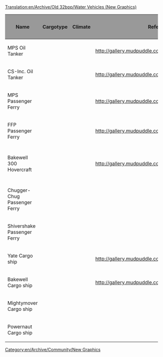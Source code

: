 [[Translation:en/Archive/Old 32bpp/Water Vehicles (New Graphics)]]
[[Category:en/Archive/Community/New Graphics]]

{| border=2
!style="background:#999999;" |Name
!style="background:#999999;" |Cargotype
!style="background:#999999;" |Climate
!style="background:#999999;" |Reference Image
!style="background:#999999;" |Remodeled By
!style="background:#999999;" |Status
!style="background:#999999;" |Image
!style="background:#999999;" |Source File
!style="background:#999999;" |Game Graphics
|-
|MPS Oil Tanker
|
|
|http://gallery.mudpuddle.co.nz/albums/ottd/3672_G.thumb.png
|
{{en/Archive/Old 32bpp/Unclaimed}}
|
|
|
|-
|CS-Inc. Oil Tanker
|
|
|http://gallery.mudpuddle.co.nz/albums/ottd/3672_G.thumb.png
|
{{en/Archive/Old 32bpp/Unclaimed}}
|
|
|
|-
|MPS Passenger Ferry
|
|
|http://gallery.mudpuddle.co.nz/albums/ottd/3688_G.thumb.png
|
{{en/Archive/Old 32bpp/Unclaimed}}
|
|
|
|-
|FFP Passenger Ferry
|
|
|http://gallery.mudpuddle.co.nz/albums/ottd/3688_G.thumb.png
|
{{en/Archive/Old 32bpp/Unclaimed}}
|
|
|
|-
|Bakewell 300 Hovercraft
|
|
|http://gallery.mudpuddle.co.nz/albums/ottd/3696_G.thumb.png
|Silky
{{en/Archive/Old 32bpp/WIP}}
|[[File:en/Archive/Old 32bpp/AP1-88Pre2.png]]
|
|
|-
|Chugger-Chug Passenger Ferry
|
|
|
|
{{en/Archive/Old 32bpp/Unclaimed}}
|
|
|
|-
|Shivershake Passenger Ferry
|
|
|
|
{{en/Archive/Old 32bpp/Unclaimed}}
|
|
|
|-
|Yate Cargo ship
|
|
|http://gallery.mudpuddle.co.nz/albums/ottd/3680_G.thumb.png
|
{{en/Archive/Old 32bpp/Unclaimed}}
|
|
|
|-
|Bakewell Cargo ship
|
|
|http://gallery.mudpuddle.co.nz/albums/ottd/3680_G.thumb.png
|
{{en/Archive/Old 32bpp/Unclaimed}}
|
|
|
|-
|Mightymover Cargo ship
|
|
|
|
{{en/Archive/Old 32bpp/Unclaimed}}
|
|
|
|-
|Powernaut Cargo ship
|
|
|
|
{{en/Archive/Old 32bpp/Unclaimed}}
|
|
|
|}